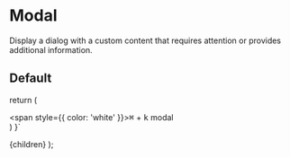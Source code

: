 
# Modal

Display a dialog with a custom content that requires attention or provides additional information.

## Default

<Playground code={ModalDefault}/>

  return (
    <div>
      <span style={{ color: 'white' }}><Kbd>⌘</Kbd> + <Kbd>k</Kbd></span>
      <Modal>modal</Modal>
    </div>
  )
}`

  <Layout>
    {children}
  </Layout>
);